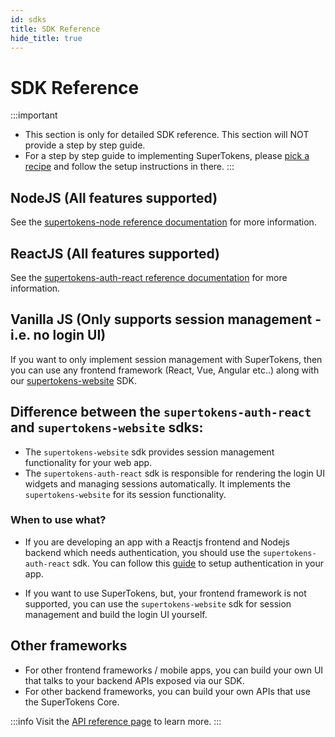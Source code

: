 ```yaml
---
id: sdks
title: SDK Reference
hide_title: true
---
```


<!-- COPY DOCS -->
<!-- ./community/sdks.mdx -->

# SDK Reference

:::important
- This section is only for detailed SDK reference. This section will NOT provide a step by step guide.
- For a step by step guide to implementing SuperTokens, please [pick a recipe](/docs/community/recipes) and follow the setup instructions in there.
:::


## NodeJS (All features supported)

See the [supertokens-node reference documentation](/docs/nodejs/installation) for more information.

## ReactJS (All features supported)

See the [supertokens-auth-react reference documentation](/docs/auth-react/installation) for more information.

## Vanilla JS (Only supports session management - i.e. no login UI)

If you want to only implement session management with SuperTokens, then you can use any frontend framework (React, Vue, Angular etc..) along with our [supertokens-website](/docs/website/installation) SDK.

## Difference between the `supertokens-auth-react` and `supertokens-website` sdks:
- The `supertokens-website` sdk provides session management functionality for your web app.
- The `supertokens-auth-react` sdk is responsible for rendering the login UI widgets and managing sessions automatically. It implements the `supertokens-website` for its session functionality.

### When to use what?
- If you are developing an app with a Reactjs frontend and Nodejs backend which needs authentication, you should use the `supertokens-auth-react` sdk. You can follow this [guide](/docs/community/recipes) to setup authentication in your app.

- If you want to use SuperTokens, but, your frontend framework is not supported, you can use the `supertokens-website` sdk for session management and build the login UI yourself.


## Other frameworks
- For other frontend frameworks / mobile apps, you can build your own UI that talks to your backend APIs exposed via our SDK.
- For other backend frameworks, you can build your own APIs that use the SuperTokens Core. 

:::info
Visit the [API reference page](./apis) to learn more.
:::